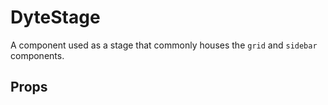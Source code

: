 # DyteStage

A component used as a stage that commonly houses
the `grid` and `sidebar` components.

## Props

<PropsTable of="dyte-stage" />
